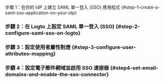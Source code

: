 
步驟 1：在你的 IdP 上建立 SAML 單一登入 (SSO) 應用程式 \{#step-1-create-a-saml-sso-application-on-your-idp}

<Step1 />

### 步驟 2：在 Logto 上設定 SAML 單一登入 (SSO) \{#step-2-configure-saml-sso-on-logto}

<Step2 />

### 步驟 3：設定使用者屬性對應 \{#step-3-configure-user-attributes-mapping}

<Step3 />

### 步驟 4：設定電子郵件網域並啟用 SSO 連接器 \{#step4-set-email-domains-and-enable-the-sso-connector}

<Step4 />
